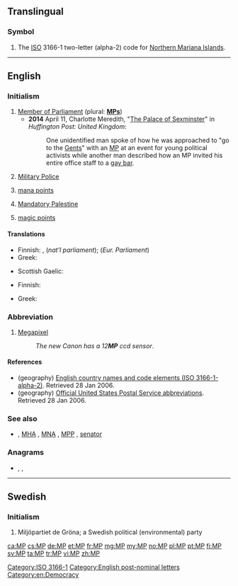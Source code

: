 {{also|Mp|mp|.mp}}
==Translingual==

===Symbol===
{{head|mul|symbol}}

# The [[ISO]] 3166-1 two-letter (alpha-2) code for [[Northern Mariana Islands]].

[[Category:ISO 3166-1]]

----

==English==
{{wikipedia}}

===Initialism===
{{rfc-header|Initialism}}
{{head|en|initialism}}

# [[Member of Parliament]] (plural: '''[[MPs]]''')
#*'''2014''' April 11, Charlotte Meredith, "[http://www.huffingtonpost.co.uk/2014/04/11/sexual-harassment-parliament-_n_5130551.html The Palace of Sexminster]" in ''Huffington Post: United Kingdom'':
#*: One unidentified man spoke of how he was approached to "go to the [[gents|Gents]]" with an [[MP]] at an event for young political activists while another man described how an MP invited his entire office staff to a [[gay bar]].
# {{lb|en|military}} [[military police|Military Police]]
# {{lb|en|gaming}} [[mana points]]
# {{lb|en|geography}} [[Mandatory Palestine]]
# {{lb|en|gaming}} [[magic points]]

====Translations====
{{trans-top|Member of Parliament}}
* Finnish: {{t|fi|kansaned.}}, {{t|fi|kans.ed.}} (''nat'l parliament''); {{t+|fi|MEP}} (''Eur. Parliament'')
* Greek: {{t+|el|βουλευτής|m|f|sc=Grek}}
{{trans-mid}}
* Scottish Gaelic: {{t|gd|BP}}
{{trans-bottom}}

{{trans-top|Military Police}}
* Finnish: {{t|fi|SP}}
{{trans-mid}}
* Greek: {{t|el|ΣΝ|sc=Grek}}
{{trans-bottom}}


[[Category:English post-nominal letters]]

===Abbreviation===
{{rfc-header|Abbreviation}}
{{head|en|abbreviation}}

# [[megapixel|Megapixel]]
#: ''The new Canon has a 12'''MP''' ccd sensor''.

====References====
* (geography) [http://www.iso.ch/iso/en/prods-services/iso3166ma/02iso-3166-code-lists/list-en1.html English country names and code elements (ISO 3166-1-alpha-2)]. Retrieved 28 Jan 2006.
* (geography) [http://www.usps.com/ncsc/lookups/abbreviations.html Official United States Postal Service abbreviations]. Retrieved 28 Jan 2006.

===See also===
* {{sense|parliament}} {{l|en|MLA}} , [[MHA]] , [[MNA]] , [[MPP]] , [[senator]]

===Anagrams===
* {{l|en|P.M.}}, {{l|en|PM}}, {{l|en|p.m.}}

[[Category:en:Democracy]]

----

==Swedish==

===Initialism===
{{rfc-header|Initialism}}
{{head|sv|initialism}}

# Miljöpartiet de Gröna; a Swedish political (environmental) party

[[ca:MP]]
[[cs:MP]]
[[de:MP]]
[[et:MP]]
[[fr:MP]]
[[mg:MP]]
[[my:MP]]
[[no:MP]]
[[pl:MP]]
[[pt:MP]]
[[fi:MP]]
[[sv:MP]]
[[ta:MP]]
[[tr:MP]]
[[vi:MP]]
[[zh:MP]]